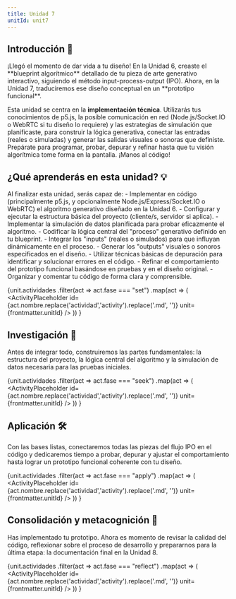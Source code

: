 ```yaml
---
title: Unidad 7
unitId: unit7
---
```





## Introducción 📜
<Aside type="note" title="Del diseño al código">
¡Llegó el momento de dar vida a tu diseño! En la Unidad 6, creaste el **blueprint algorítmico** 
detallado de tu pieza de arte generativo interactivo, siguiendo el método input-process-output 
(IPO). Ahora, en la Unidad 7, traduciremos ese diseño conceptual en un **prototipo funcional**.

Esta unidad se centra en la **implementación técnica**. Utilizarás tus conocimientos de p5.js, 
la posible comunicación en red (Node.js/Socket.IO o WebRTC si tu diseño lo requiere) y las 
estrategias de simulación que planificaste, para construir la lógica generativa, conectar 
las entradas (reales o simuladas) y generar las salidas visuales o sonoras que definiste. 
Prepárate para programar, probar, depurar y refinar hasta que tu visión algorítmica tome 
forma en la pantalla. ¡Manos al código!
</Aside>

## ¿Qué aprenderás en esta unidad? 💡

<Aside type="tip" title="Objetivos de aprendizaje">
Al finalizar esta unidad, serás capaz de:
- Implementar en código (principalmente p5.js, y opcionalmente Node.js/Express/Socket.IO o WebRTC) el 
algoritmo generativo diseñado en la Unidad 6.
- Configurar y ejecutar la estructura básica del proyecto (cliente/s, servidor si aplica).
- Implementar la simulación de datos planificada para probar eficazmente el algoritmo.
- Codificar la lógica central del "proceso" generativo definido en tu blueprint.
- Integrar los "inputs" (reales o simulados) para que influyan dinámicamente en el proceso.
- Generar los "outputs" visuales o sonoros especificados en el diseño.
- Utilizar técnicas básicas de depuración para identificar y solucionar errores en el código.
- Refinar el comportamiento del prototipo funcional basándose en pruebas y en el diseño original.
- Organizar y comentar tu código de forma clara y comprensible.
</Aside>

{unit.actividades
  .filter(act => act.fase === "set")
  .map(act => (
    <ActivityPlaceholder 
      id={act.nombre.replace('actividad','activity').replace('.md', '')} 
      unit={frontmatter.unitId} 
    />
  ))
}

## Investigación 🔎

<Aside type="note" title="Construyendo los cimientos">
Antes de integrar todo, construiremos las partes fundamentales: la estructura del proyecto, 
la lógica central del algoritmo y la simulación de datos necesaria para las pruebas iniciales.
</Aside>

{unit.actividades
  .filter(act => act.fase === "seek")
  .map(act => (
    <ActivityPlaceholder 
      id={act.nombre.replace('actividad','activity').replace('.md', '')} 
      unit={frontmatter.unitId}
    />
  ))
}

## Aplicación 🛠

<Aside type="note" title="Integrando y refinando">
Con las bases listas, conectaremos todas las piezas del flujo IPO en el código y 
dedicaremos tiempo a probar, depurar y ajustar el comportamiento hasta lograr un 
prototipo funcional coherente con tu diseño.
</Aside>

{unit.actividades
  .filter(act => act.fase === "apply")
  .map(act => (
    <ActivityPlaceholder 
      id={act.nombre.replace('actividad','activity').replace('.md', '')} 
      unit={frontmatter.unitId} 
    />
  ))
}

## Consolidación y metacognición 🤔

<Aside type="note" title="Revisando el código y preparando la documentación">
Has implementado tu prototipo. Ahora es momento de revisar la calidad del código, 
reflexionar sobre el proceso de desarrollo y prepararnos para la última etapa: 
la documentación final en la Unidad 8.
</Aside>

{unit.actividades
  .filter(act => act.fase === "reflect")
  .map(act => (
    <ActivityPlaceholder 
      id={act.nombre.replace('actividad','activity').replace('.md', '')} 
      unit={frontmatter.unitId} 
    />
  ))
}